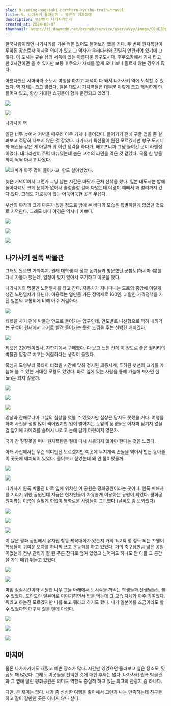 ```yaml
---
slug: 9-seeing-nagasaki-northern-kyushu-train-travel
title: 9. 나가사키 톺아보기 - 북규슈 기차여행
description: 부산인가 나가사키인가
created_at: 2024-05-07
thumbnail: http://t1.daumcdn.net/brunch/service/user/aVyy/image/C0uEZDp2vAmkLtm0ymryyR8Uw7o.HEIC
---
```


한국사람이라면 나가사키를 가본 적은 없어도 들어보긴 했을 거다. 두 번째 원자폭탄이 투하된 장소로서 역사적 의미가 있고 그 역사가 우리나라와
긴밀히 연관되어 있기에 그렇다. 이 도시는 규슈 섬의 서쪽에 있는 아름다운 항구도시다. 후쿠오카에서 기차 타고 한 2시간이면 올 수 있지만
보통 후쿠오카 자체를 짧게 오다 보니 들르지 않는 경우가 많다.

아름다웠던 시마바라 소도시 여행을 마치고 저녁이 다 돼서 나가사키 역에 도착할 수 있었다. 역 자체는 크고 밝았다. 일본 대도시 기차역들은
대부분 이렇게 크고 쾌적하게 만들어져 있고, 항상 거대한 쇼핑몰이 함께 운영되고 있었다.

![](http://t1.daumcdn.net/brunch/service/user/aVyy/image/z3xDiR95EIXp4hHNWK4uzBiEuy4.HEIC)

![](http://t1.daumcdn.net/brunch/service/user/aVyy/image/5nkB75_GGePV5F8IIxF4NiKQN7o.HEIC)

나가사키 역

일단 너무 늦어서 저녁을 때우러 아무 가게나 들어갔다. 들어가기 전에 구글 맵을 좀 살펴보고 적당히 나쁘지 않은 것 같았다. 나가사키
특산물이 뭔진 모르겠지만 항구 도시니까 해산물 같은 게 아닐까 뭐 이런 생각을 하다가, 배고프니까 그냥 들어간 곳이 라멘집이었다. 대파라멘이
주력 메뉴였는데 숨은 고수의 라면을 먹은 것 같았다. 국물 한 방울까지 싹싹 마시고 나왔다.

![](http://t1.daumcdn.net/brunch/service/user/aVyy/image/lFQfbXcIHko6X11I2H0ZNEV0Ob4.HEIC)대파가
아주 많이 들어가고, 향도 살아있었다.

늦은 저녁이어서 그런가 그냥 남는 시간은 바닷가 근처 산책을 했다. 일본 대도시는 밤에 돌아다녀도 크게 문제가 없어서 슬렁슬렁 걸어 다녔는데
야경이 예뻐서 꽤 멀리까지 갔다 왔다. 그래도 가로등이 없는 어둑어둑한 곳은 무섭다.

부산의 야경과 크게 다른가 싶을 정도로 밤에 본 바다의 모습은 특별하달게 없었던 것으로 기억한다. 그래도 바다 야경은 역시나 예쁘다.

![](http://t1.daumcdn.net/brunch/service/user/aVyy/image/Yqz5CPKz3TW4ZfPrLMVF4_zDCEU.HEIC)

![](http://t1.daumcdn.net/brunch/service/user/aVyy/image/PX9SS3e5QwMb0vKfrFMuprzV23o.HEIC)

![](http://t1.daumcdn.net/brunch/service/user/aVyy/image/NerNWUIaQmSRMkyE6b8y1sjadbc.HEIC)

## **나가사키 원폭 박물관**

그래도 왔으면 가봐야지. 원래 대학생 때 장교 동기들과 방문했던 군함도(하시마 섬)를 다시 가볼까 했는데, 일정이 맞지 않아서 포기하고
이곳을 왔다.

나가사키의 명물인 노면열차를 타고 간다. 자동차가 지나다니는 도로의 중앙에 이렇게 생긴 노면열차가 다닌다. 이용료는 얼만큼 가든 정액제로
160엔. 괴랄한 가격정책을 가진 일본의 교통비에 비해 아주 저렴하다.

![](http://t1.daumcdn.net/brunch/service/user/aVyy/image/zWPjhAo3lxQv_c3AaK8oTYBZrfk.jpg)

티켓을 사기 전에 박물관 안으로 들어가는 입구인데, 연도별로 나선형으로 적혀 내려가는 구성이 현재에서 과거로 빨려 들어가는 듯한 느낌을 주는
신박한 배치였다.

![](http://t1.daumcdn.net/brunch/service/user/aVyy/image/pkCNe_YlLIVzIiGVB9UMxW5MARE.HEIC)

티켓은 220엔이었나, 자판기에서 구매했다. 다 보고 느낀 건데 이 정도로 좋은 퀄리티의 박물관 입장료 치고는 저렴하다는 생각이 들었다.

폭심지 모형부터 폭타이 터졌을 시간에 맞춰 정지된 괘종시계, 투하된 팻맨의 크기를 가늠해 볼 수 있는 거대한 모형도 있었다. 바로 옆에 있는
사람을 통해 가늠해 보자면 한 5m는 되지 않을까.

![](http://t1.daumcdn.net/brunch/service/user/aVyy/image/N1uGdOUEiFhR-hM01PU5k3nW7gc.HEIC)

![](http://t1.daumcdn.net/brunch/service/user/aVyy/image/-ZRfgUv_8tqHnsCJDz3uMiaiA_A.HEIC)

![](http://t1.daumcdn.net/brunch/service/user/aVyy/image/C164zPTPoO9rcRv0UiNnt1wbWx0.HEIC)

영상과 잔해로나마 그날의 참상을 엿볼 수 있었지만 실상은 담지도 못했을 거다. 여행을 하며 사진을 정말 많이 찍어봤지만 입이 벌어지는 눈앞의
풍경들은 어차피 담기지 않을걸 알기에 카메라를 슬며시 내리고 눈에 담기 마련이지 않은가.

국가 간 잘잘못을 떠나 원자폭탄은 절대 다시 사용되지 않아야 한다는 것을 느꼈다.

아래 사진에서는 무슨 의미인진 모르겠지만 이곳에 무지개색 끈들을 엮어서 만든 동아줄이 곳곳에 배치되어 있었다. 물어보고 싶었는데 왜 안
물어봤을까.

![](http://t1.daumcdn.net/brunch/service/user/aVyy/image/gFEoI4oA0zPiE1_-AWDtXBrj5ao.HEIC)

![](http://t1.daumcdn.net/brunch/service/user/aVyy/image/_bu_HBzjHCwxwzdjD_0EznmB9CY.HEIC)

나가사키 원폭 박물관 바로 옆에 위치한 이 공원은 평화공원이라는 곳이다. 원폭 피해자를 기리기 위한 공원인데 지금은 현지인들이 자유롭게
이용하는 공원이 되었다. 평화공원이라는 이름에 걸맞게 한없이 평화로운 사람들이 그득했다 (날씨도 좀 도와줬다)

![](http://t1.daumcdn.net/brunch/service/user/aVyy/image/JuGBmKAnTm5ccorJbE_B6AoRb84.HEIC)

![](http://t1.daumcdn.net/brunch/service/user/aVyy/image/fAZ-_wlDDcDdBmIXMeRYOeNfYbM.HEIC)

![](http://t1.daumcdn.net/brunch/service/user/aVyy/image/Sy17la36Q9KSjKLW1jnMubAeI88.HEIC)

이 날은 평화 공원에서 유치원 합동 체육대회가 있는지 거의 1~2백 명 정도 되는 꼬맹이 학생들이 귀여운 모자를 하나씩 쓰고 운동회를 하고
있었다. 거의 축구장만큼 넓은 공원이었는데 전부 관리가 잘 된 푸른 잔디로 덮여 있었고 넘어져도 하나도 안 아플 그 공간을 가득 메워 뛰놀고
있었다.

![](http://t1.daumcdn.net/brunch/service/user/aVyy/image/SSrQ_zw7t79tFDvcraaF-PLa6rc.HEIC)

![](http://t1.daumcdn.net/brunch/service/user/aVyy/image/IgSVBDgjTJOhXuMYPgprBBJ1FMQ.HEIC)

마침 점심시간이라 시원한 나무 그늘 아래에서 도시락을 까먹는 학생들과 선생님들도 볼 수 있었다. 도란도란 일본어로 이야기하면서 밥을 먹는데
그 모습 자체가 아주 귀여웠다. 뭐라고 하는진 모르겠지만 나를 보고 뭐라고 하기도 했다. 내가 일본어를 조금이라도 할 수 있었다면 대꾸해
줬을 텐데 아쉽다.

![](http://t1.daumcdn.net/brunch/service/user/aVyy/image/k_H12e5PuJ_JB_wUDEw2xiXZXVo.HEIC)

![](http://t1.daumcdn.net/brunch/service/user/aVyy/image/uQPnDuVR8w7IFZUhRTvQfRXTuIw.HEIC)

![](http://t1.daumcdn.net/brunch/service/user/aVyy/image/w_EJK9TtVmjmJuYVDicJPYlnYtQ.HEIC)

## **마치며**

물론 나가사키에도 재밌고 예쁜 장소가 많다. 시간만 있었으면 둘러보고 싶은 장소도, 맛집도 꽤 많았다. 그래도 이곳들을 선택한 것에 대한
후회는 없다. 나가사키 원폭 박물관과 그 옆에 딸린 평화공원은 의미도 역할도 충실히 하고 있는 최고의 관광지 중 하나다.

다만, 큰 재미는 없다. 내가 좀 심심한 여행을 좋아해서 그런가 나는 만족하는데 친구들하고 같이 갈만한 곳은 아니지 않나 싶다.
